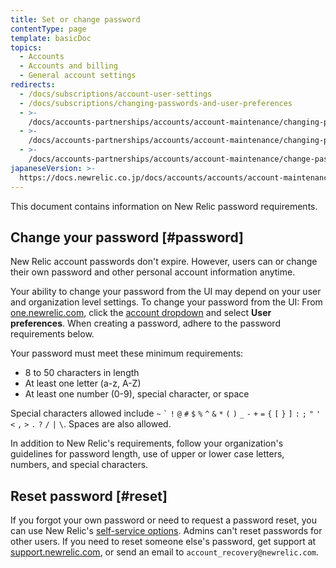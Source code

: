 ```yaml
---
title: Set or change password
contentType: page
template: basicDoc
topics:
  - Accounts
  - Accounts and billing
  - General account settings
redirects:
  - /docs/subscriptions/account-user-settings
  - /docs/subscriptions/changing-passwords-and-user-preferences
  - >-
    /docs/accounts-partnerships/accounts/account-maintenance/changing-passwords-and-user-preferences
  - >-
    /docs/accounts-partnerships/accounts/account-maintenance/changing-passwords-user-preferences
  - >-
    /docs/accounts-partnerships/accounts/account-maintenance/change-passwords-user-preferences
japaneseVersion: >-
  https://docs.newrelic.co.jp/docs/accounts/accounts/account-maintenance/change-passwords-user-preferences
---
```


This document contains information on New Relic password requirements.

## Change your password [#password]

New Relic account passwords don't expire. However, users can or change their own password and other personal account information anytime.

Your ability to change your password from the UI may depend on your user and organization level settings. To change your password from the UI: From [one.newrelic.com](https://one.newrelic.com,), click the [account dropdown](/docs/accounts-partnerships/education/getting-started-new-relic/glossary#account-dropdown) and select **User preferences**. When creating a password, adhere to the password requirements below.

Your password must meet these minimum requirements:

* 8 to 50 characters in length
* At least one letter (a-z, A-Z)
* At least one number (0-9), special character, or space

Special characters allowed include `~` `` ` `` `!` `@` `#` `$` `%` `^` `&` `*` `(` `)` `_` `-` `+` `=` `{` `[` `}` `]` `:` `;` `"` `'` `<` `,` `>` `.` `?` `/` `|` `\`. Spaces are also allowed.

<Callout variant="important">
  In addition to New Relic's requirements, follow your organization's guidelines for password length, use of upper or lower case letters, numbers, and special characters.
</Callout>

## Reset password [#reset]

If you forgot your own password or need to request a password reset, you can use New Relic's [self-service options](/docs/accounts-partnerships/accounts/account-setup/troubleshoot-password-email-address-login-problems#forgot-password). Admins can't reset passwords for other users. If you need to reset someone else's password, get support at [support.newrelic.com](https://support.newrelic.com), or send an email to `account_recovery@newrelic.com`.
